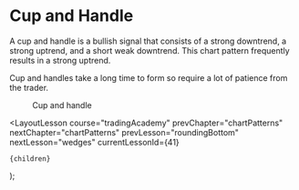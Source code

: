 
# Cup and Handle

A cup and handle is a bullish signal that consists of a strong downtrend, a strong uptrend, and a short weak downtrend. This chart pattern frequently results in a strong uptrend.

Cup and handles take a long time to form so require a lot of patience from the trader.

<figure>
  <Image
    src="/images/courses/tradingAcademy/chartPatterns/cupAndHandle.webp"
    height={2160}
    width={3840}
    alt=""
  />
  <figcaption>Cup and handle</figcaption>
</figure>

  <LayoutLesson
    course="tradingAcademy"
    prevChapter="chartPatterns"
    nextChapter="chartPatterns"
    prevLesson="roundingBottom"
    nextLesson="wedges"
    currentLessonId={41}
  >
    {children}
  </LayoutLesson>
);
